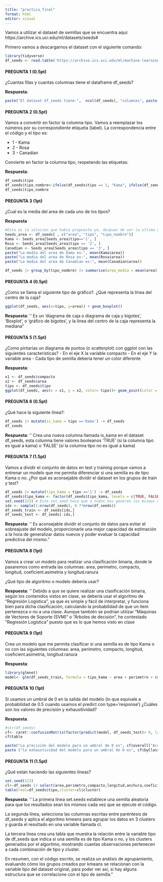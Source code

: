 ```yaml
---
title: "practica_final"
format: html
editor: visual
---
```


Vamos a utilizar el dataset de semillas que se encuentra aquí: https://archive.ics.uci.edu/ml/datasets/seeds#

Primero vamos a descargarnos el dataset con el siguiente comando:

```r
library(tidyverse)
df_seeds <- read.table('https://archive.ics.uci.edu/ml/machine-learning-databases/00236/seeds_dataset.txt', col.names =c('area','perimetro','compacto','longitud','anchura','coeficient.asimetria','longitud.ranura','tipo'))

```

#### PREGUNTA 1 (0.5pt)

¿Cuantas filas y cuantas columnas tiene el dataframe df_seeds?

**Respuesta**:

```r
paste("El dataset df_seeds tiene:",  ncol(df_seeds), "columnas", paste("y"), nrow(df_seeds), "filas")
```

#### PREGUNTA 2 (0.5pt)

Vamos a convertir en factor la columna tipo. Vamos a reemplazar los números por su correspondiente etiqueta (label). La correspondencia entre el código y el tipo es:

-   1 - Kama
-   2 - Rosa
-   3 - Canadian

Convierte en factor la columna tipo, respetando las etiquetas:

**Respuesta**:

```r
df_seeds$tipo
df_seeds$tipo_nombre<-ifelse(df_seeds$tipo == 1, "Kama", ifelse(df_seeds$tipo == 2, "Rosa", "Canadian"))
df_seeds$tipo_nombre
```

#### PREGUNTA 3 (1pt)

¿Cual es la media del area de cada uno de los tipos?

**Respuesta**

```r
#Esta es la solucion que habia propuesto yo, despues de ver la ultima clase, he decidido hacer también la otra solucion, dejo esta, aunque como ya dijiste en clase da a ver lo poco que controlo en este tema.... ;)
Seeds_area <- df_seeds[ , c("area", "tipo", "tipo_nombre")]
Kama <- Seeds_area[Seeds_area$tipo=='1', ]
Rosa <- Seeds_area[Seeds_area$tipo == '2', ]
Canadian <- Seeds_area[Seeds_area$tipo == '3', ]
paste("La media del area de Kama es:", mean(Kama$area))
paste("La media del area de Rosa es:", mean(Rosa$area))
paste("La media del area de Canadian es:", mean(Canadian$area))

```

```r
df_seeds |> group_by(tipo_nombre) |> summarise(area_media = mean(area))
```

#### PREGUNTA 4 (0.5pt)

¿Como se llama el siguiente tipo de gráfico?. ¿Qué representa la línea del centro de la caja?

```r
ggplot(df_seeds, aes(x=tipo, y=area)) + geom_boxplot()
```

**Respuesta**: '' Es un 'diagrama de caja o diagrama de caja y bigotes', 'Boxplot', o 'gráfico de bigotes', y la línea del centro de la caja representa la mediana"

#### PREGUNTA 5 (1.5pt)

¿Como pintarías un diagrama de puntos (o scatterplot) con ggplot con las siguientes características? - En el eje X la variable compacto - En el eje Y la variable area - Cada tipo de semilla debería tener un color diferente

**Respuesta**:

```r
x1 <- df_seeds$compacto
x2 <- df_seeds$area
tipo <- df_seeds$tipo
ggplot(df_seeds, aes(x = x1, y = x2, color= tipo))+ geom_point(color = tipo) + xlab("compacto")+ ylab("area")

```

#### PREGUNTA 6 (0.5pt)

¿Qué hace la siguiente línea?:

```r
df_seeds |> mutate(is_kama = tipo =='Kama') -> df_seeds
df_seeds
```

**Respuesta**: '' Crea una nueva columna llamada is_kama en el dataset df_seeds, esta columna tiene valores booleanos 'TRUE' (si la columna tipo es igual a kama) o 'FALSE' (si la columna tipo no es igual a kama)

#### PREGUNTA 7 (1.5pt)

Vamos a dividir el conjunto de datos en test y training porque vamos a entrenar un modelo que me permita diferenciar si una semilla es de tipo Kama o no. ¿Por qué es aconsejable dividir el dataset en los grupos de train y test?

```r
df_seeds |> mutate(tipo_kama = tipo =='1') -> df_seeds
df_seeds$tipo_kama <- factor(df_seeds$tipo_kama, levels = c(TRUE, FALSE), labels = (c("Si", "No")))
set.seed(123) # Este set.seed hace que a todos nos generen los mismos número aleatorios
idx <- sample(1:nrow(df_seeds), 0.7*nrow(df_seeds))
df_seeds_train <- df_seeds[idx,]
df_seeds_test <- df_seeds[-idx,]
```

**Respuesta**: '' Es aconsejable dividir el conjunto de datos para evitar el sobreajuste del modelo, proporcionarle una mejor capacidad de estimación a la hora de generalizar datos nuevos y poder evaluar la capacidad predictiva del mismo."

#### PREGUNTA 8 (1pt)

Vamos a crear un modelo para realizar una clasificación binaria, donde le pasaremos como entrada las columnas: area, perimetro, compacto, longitud, coeficient.asimetria y longitud.ranura

¿Qué tipo de algoritmo o modelo debería usar?

**Respuesta**: '' Debido a que se quiere realizar una clasificación binaria, según los contenidos vistos en clase, se debería usar el algoritmo de "Regresión Logística", ya que es simple y fácil de interpretar, y funciona bien para dicha clasificación, calculando la probabilidad de que un item pertenezca o no a una clase. Aunque también se podrían utilizar "Máquinas de Vectores de Soporte (SVM) " o "Árboles de decisión", he contestado "Regresión Logística" puesto que es lo que hemos visto en clase

#### PREGUNTA 9 (1pt)

Crea un modelo que me permita clasificar si una semilla es de tipo Kama o no con las siguientes columnas: area, perimetro, compacto, longitud, coeficient.asimetria, longitud.ranura

**Respuesta**:

```r
library(glmnet) 
model<- glm(df_seeds_train, formula = tipo_kama ~ area + perimetro + compacto + longitud + coeficient.asimetria + longitud.ranura, family = binomial())
```

#### PREGUNTA 10 (1pt)

Si usamos un umbral de 0 en la salida del modelo (lo que equivale a probabilidad de 0.5 cuando usamos el predict con type='response') ¿Cuáles son los valores de precisión y exhausitividad?

**Respuesta**.

```r
#str(df_seeds)
cf<- caret::confusionMatrix(factor(predict(model, df_seeds_test)> 0, labels = c("Si", "No")), reference = df_seeds_test$tipo_kama)
cf$table
```

```r
paste("La precisión del modelo para un umbral de 0 es", cf$overall["Accuracy"])
paste ("la exhaustividad del modelo para un umbral de O es", cf$byClass["Sensitivity"])
```

#### PREGUNTA 11 (1.5pt)

¿Qué están haciendo las siguientes líneas?

```r
set.seed(123)
cl<-df_seeds |> select(area,perimetro,compacto,longitud,anchura,coeficient.asimetria,longitud.ranura) |> kmeans(3)
table(real=df_seeds$tipo,cluster=cl$cluster)
```

**Respuesta**: '' La primera línea set.seeds establece una semilla aleatoria para que los resultados sean los mismos cada vez que se ejecute el código.

La segunda línea, selecciona las columnas escritas entre paréntesis de df_seeds y aplica el algoritmo kmeans para agrupar los datos en 3 clusters y guarda el resultado en una variable llamada cl.

La tercera línea crea una tabla que muestra la relación entre la variable tipo de df_seeds que indica si una semilla es de tipo Kama o no, y los clusters generados por el algoritmo, mostrando cuantas observaciones pertenecen a cada combinación de tipo y cluster.

En resumen, con el código escrito, se realiza un análisis de agrupamiento, evaluando cómo los grupos creados por kmeans se relacionan con la variable tipo del dataset original, para poder ver así, si hay alguna estructura que se correlacione con el tipo de semilla."
